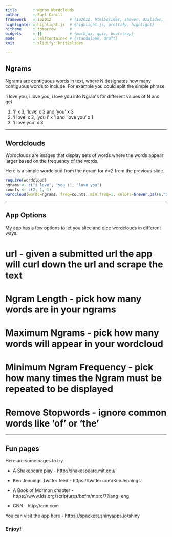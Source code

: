 ```yaml
---
title       : Ngram Wordclouds
author      : Earl Cahill
framework   : io2012        # {io2012, html5slides, shower, dzslides, ...}
highlighter : highlight.js  # {highlight.js, prettify, highlight}
hitheme     : tomorrow      # 
widgets     : []            # {mathjax, quiz, bootstrap}
mode        : selfcontained # {standalone, draft}
knit        : slidify::knit2slides

---
```


## Ngrams

Ngrams are contiguous words in text, where N designates how many contiguous words to include. For example you could split the simple phrase

'i love you, i love you, i love you into Ngrams for different values of N and get

1. 'i' x 3, 'love' x 3 and 'you' x 3
2. 'i love' x 2, 'you i' x 1 and 'love you' x 1
3. 'i love you' x 3

---

## Wordclouds

Wordclouds are images that display sets of words where the words appear larger based on the frequency of the words.

Here is a simple wordcloud from the ngram for n=2 from the previous slide.

```r
require(wordcloud)
ngrams <- c("i love", "you i", "love you")
counts <- c(2, 1, 1)
wordcloud(words=ngrams, freq=counts, min.freq=1, colors=brewer.pal(6,"Dark2"))
```


---

## App Options

My app has a few options to let you slice and dice wordclouds in different ways.
<p/><p/><p/>
# url - given a submitted url the app will curl down the url and scrape the text
<p/><p/><p/>
# Ngram Length - pick how many words are in your ngrams
<p/><p/><p/>
# Maximum Ngrams - pick how many words will appear in your wordcloud
<p/><p/><p/>
# Minimum Ngram Frequency -  pick how many times the Ngram must be repeated to be displayed
<p/><p/><p/>
# Remove Stopwords - ignore common words like 'of' or 'the'
<p/><p/><p/>

---

## Fun pages

Here are some pages to try

* A Shakepeare play - http://shakespeare.mit.edu/

* Ken Jennings Twitter feed - https://twitter.com/KenJennings

* A Book of Mormon chapter - https://www.lds.org/scriptures/bofm/moro/7?lang=eng

* CNN - http://cnn.com

You can visit the app here - https://spackest.shinyapps.io/shiny


### Enjoy!
